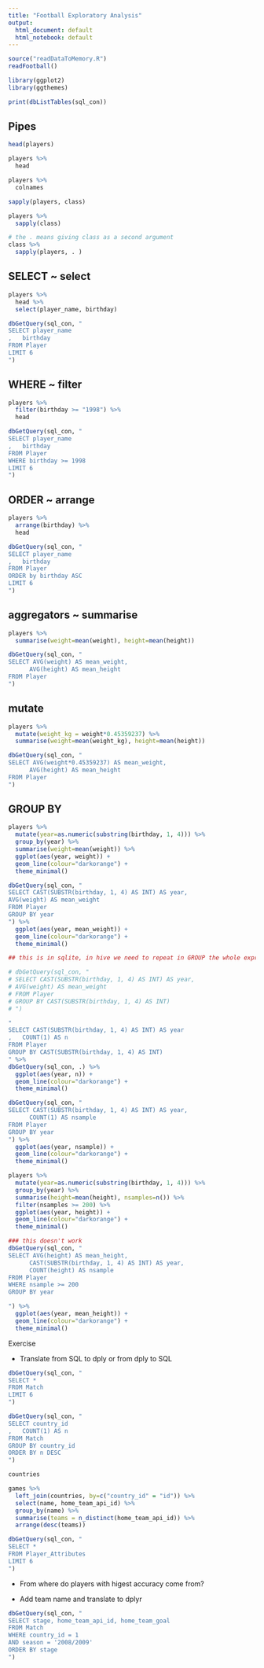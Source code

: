 ```yaml
---
title: "Football Exploratory Analysis"
output:
  html_document: default
  html_notebook: default
---
```


```r
source("readDataToMemory.R")
readFootball()

library(ggplot2)
library(ggthemes)

print(dbListTables(sql_con))
```

## Pipes

```r
head(players)

players %>%
  head
```

```r
players %>%
  colnames
```


```r
sapply(players, class)

players %>%
  sapply(class)

# the . means giving class as a second argument
class %>%
  sapply(players, . )  
```


## SELECT ~ select

```r
players %>%
  head %>%
  select(player_name, birthday)
```

```r
dbGetQuery(sql_con, "
SELECT player_name
,   birthday
FROM Player
LIMIT 6
")
```

## WHERE ~ filter

```r
players %>%
  filter(birthday >= "1998") %>%
  head
```

```r
dbGetQuery(sql_con, "
SELECT player_name
,   birthday
FROM Player
WHERE birthday >= 1998
LIMIT 6
")
```

## ORDER ~ arrange

```r
players %>%
  arrange(birthday) %>%
  head
```

```r
dbGetQuery(sql_con, "
SELECT player_name
,   birthday
FROM Player
ORDER by birthday ASC
LIMIT 6
")
```

## aggregators ~ summarise

```r
players %>%
  summarise(weight=mean(weight), height=mean(height))
```

```r
dbGetQuery(sql_con, "
SELECT AVG(weight) AS mean_weight, 
      AVG(height) AS mean_height
FROM Player
")
```

## mutate

```r
players %>%
  mutate(weight_kg = weight*0.45359237) %>%
  summarise(weight=mean(weight_kg), height=mean(height))
```

```r
dbGetQuery(sql_con, "
SELECT AVG(weight*0.45359237) AS mean_weight, 
      AVG(height) AS mean_height
FROM Player
")
```

## GROUP BY

```r
players %>%
  mutate(year=as.numeric(substring(birthday, 1, 4))) %>%
  group_by(year) %>%
  summarise(weight=mean(weight)) %>%
  ggplot(aes(year, weight)) +
  geom_line(colour="darkorange") +
  theme_minimal()
```


```r
dbGetQuery(sql_con, "
SELECT CAST(SUBSTR(birthday, 1, 4) AS INT) AS year, 
AVG(weight) AS mean_weight
FROM Player
GROUP BY year
") %>%
  ggplot(aes(year, mean_weight)) +
  geom_line(colour="darkorange") +
  theme_minimal()

## this is in sqlite, in hive we need to repeat in GROUP the whole expression 

# dbGetQuery(sql_con, "
# SELECT CAST(SUBSTR(birthday, 1, 4) AS INT) AS year, 
# AVG(weight) AS mean_weight
# FROM Player
# GROUP BY CAST(SUBSTR(birthday, 1, 4) AS INT)
# ") 

```




```r
"
SELECT CAST(SUBSTR(birthday, 1, 4) AS INT) AS year
,   COUNT(1) AS n
FROM Player
GROUP BY CAST(SUBSTR(birthday, 1, 4) AS INT) 
" %>%
dbGetQuery(sql_con, .) %>%
  ggplot(aes(year, n)) +
  geom_line(colour="darkorange") +
  theme_minimal()
```

```r
dbGetQuery(sql_con, "
SELECT CAST(SUBSTR(birthday, 1, 4) AS INT) AS year, 
      COUNT(1) AS nsample
FROM Player
GROUP BY year
") %>%
  ggplot(aes(year, nsample)) +
  geom_line(colour="darkorange") +
  theme_minimal()
```

```r
players %>%
  mutate(year=as.numeric(substring(birthday, 1, 4))) %>%
  group_by(year) %>%
  summarise(height=mean(height), nsamples=n()) %>%
  filter(nsamples >= 200) %>%
  ggplot(aes(year, height)) +
  geom_line(colour="darkorange") +
  theme_minimal()
```

```r
### this doesn't work
dbGetQuery(sql_con, "
SELECT AVG(height) AS mean_height,
      CAST(SUBSTR(birthday, 1, 4) AS INT) AS year, 
      COUNT(height) AS nsample
FROM Player
WHERE nsample >= 200
GROUP BY year

") %>%
  ggplot(aes(year, mean_height)) +
  geom_line(colour="darkorange") +
  theme_minimal()


```



Exercise

* Translate from SQL to dply or from dply to SQL
```r
dbGetQuery(sql_con, "
SELECT *
FROM Match
LIMIT 6
")
```

```r
dbGetQuery(sql_con, "
SELECT country_id
,   COUNT(1) AS n
FROM Match
GROUP BY country_id
ORDER BY n DESC
")
```
```r
countries
```


```r
games %>%
  left_join(countries, by=c("country_id" = "id")) %>%
  select(name, home_team_api_id) %>%
  group_by(name) %>%
  summarise(teams = n_distinct(home_team_api_id)) %>%
  arrange(desc(teams))
```

```r
dbGetQuery(sql_con, "
SELECT *
FROM Player_Attributes
LIMIT 6
")

```

* From where do players with higest accuracy come from?

* Add team name and translate to dplyr

```r
dbGetQuery(sql_con, "
SELECT stage, home_team_api_id, home_team_goal
FROM Match
WHERE country_id = 1
AND season = '2008/2009'
ORDER BY stage
")
```
